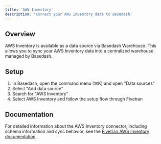 ```yaml
---
title: 'AWS Inventory'
description: 'Connect your AWS Inventory data to Basedash'
---
```


## Overview

AWS Inventory is available as a data source via Basedash Warehouse. This allows you to sync your AWS Inventory data into a centralized warehouse managed by Basedash.

## Setup

1. In Basedash, open the command menu (⌘K) and open "Data sources"
2. Select "Add data source"
3. Search for "AWS Inventory"
4. Select AWS Inventory and follow the setup flow through Fivetran

## Documentation

For detailed information about the AWS Inventory connector, including schema information and sync behavior, see the [Fivetran AWS Inventory documentation](https://fivetran.com/docs/connectors/applications/aws-inventory).
